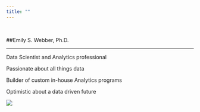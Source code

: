 ```yaml
---
title: ""
---
```


&nbsp;
&nbsp;

##Emily S. Webber, Ph.D.

---
Data Scientist and Analytics professional 
&nbsp;

Passionate about all things data 
&nbsp;

Builder of custom in-house Analytics programs 
&nbsp;

Optimistic about a data driven future
&nbsp;


![](C:\\Users\\owner\\Desktop\\Website\\interview.png)